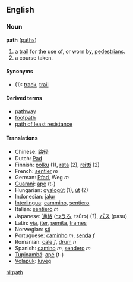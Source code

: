 ==English==
===Noun===
'''path''' ([[paths]])

#a [[trail]] for the use of, or worn by, [[pedestrian]]s.
#a course taken.

====Synonyms====
*(1): [[track]], [[trail]]

====Derived terms====
*[[pathway]]
*[[footpath]]
*[[path of least resistance]]

==== Translations ====
*Chinese: [[路径]]
*Dutch: [[Pad]]<!-- capitalised? -->
*Finnish: [[polku]] (1), [[rata]] (2), [[reitti]] (2)
*French: [[sentier]] ''m''
*German: [[Pfad]], Weg ''m''
*[[Guarani]]: [[ape]] (t-)
*Hungarian: [[gyalogút]] (1), [[út]] (2)
*Indonesian: [[jalur]]
*[[Interlingua]]: [[cammino]], [[sentiero]]
*Italian: [[sentiero]] ''m''
*Japanese: [[通路]] ([[つうろ]], tsūro) (?), [[パス]] (pasu)
*Latin: [[via]], [[iter]], [[semita]], [[trames]] 
*Norwegian: [[sti]]
*Portuguese: [[caminho]] ''m'', [[senda]] ''f''
*Romanian: [[cale]] ''f'', [[drum]] ''n''
*Spanish: [[camino]] ''m'', [[sendero]] ''m''
*[[Tupinambá]]: [[apé]] (t-)
*[[Volapük]]: [[luveg]]

[[nl:path]]